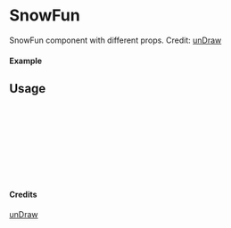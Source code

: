 
<Meta of={SnowFun} title="unDraw/SnowFun" />

# SnowFun

SnowFun component with different props.
Credit: [unDraw](https://undraw.co/illustrations)

#### Example

<Canvas of={SnowFun.Primary} />

## Usage

```ts
import { SnowFun } from "yadl-ui";

const Example = () => {
  return (
      <SnowFun />
  );
};

export default Example;
```

#### Credits
[unDraw](https://undraw.co/illustrations)
